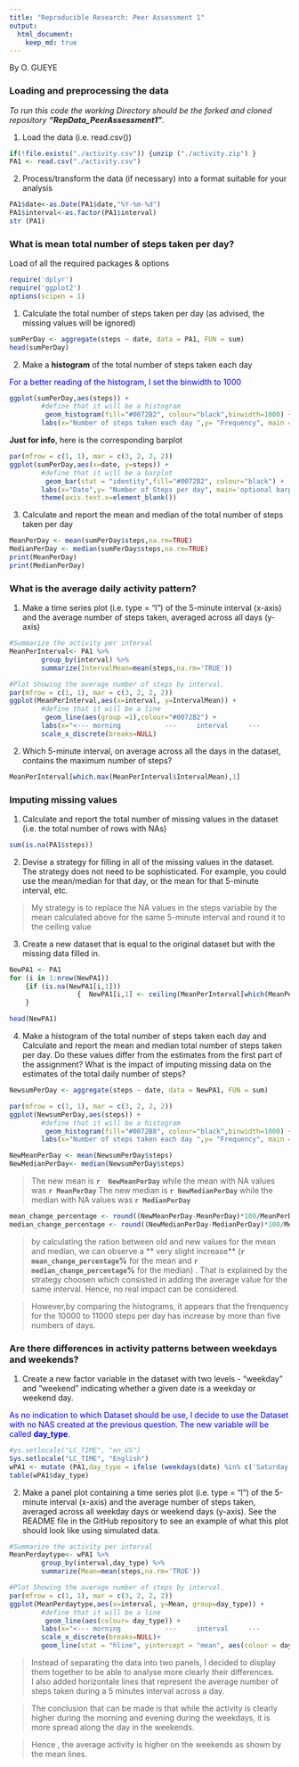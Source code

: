 ```yaml
---
title: "Reproducible Research: Peer Assessment 1"
output: 
  html_document:
    keep_md: true
---
```


By O. GUEYE

### Loading and preprocessing the data
*To run this code the working Directory should be the forked and cloned repository __"RepData_PeerAssessment1"__.*

1. Load the data (i.e. read.csv())
```r
if(!file.exists("./activity.csv")) {unzip ("./activity.zip") }
PA1 <- read.csv("./activity.csv")
```

2. Process/transform the data (if necessary) into a format suitable for your analysis
```r
PA1$date<-as.Date(PA1$date,"%Y-%m-%d")
PA1$interval<-as.factor(PA1$interval)
str (PA1)
```
  
  
    
### What is mean total number of steps taken per day?

Load of all the required packages & options
```r
require('dplyr')
require('ggplot2')
options(scipen = 1)
```


1. Calculate the total number of steps taken per day (as advised, the missing values will be ignored)
```r
sumPerDay <- aggregate(steps ~ date, data = PA1, FUN = sum)
head(sumPerDay)
```

2. Make a **histogram** of the total number of steps taken each day  

<span style="color:blue">For a better reading of the histogram, I set the binwidth to 1000</span>
```r
ggplot(sumPerDay,aes(steps)) + 
        #define that it will be a histogram
         geom_histogram(fill="#0072B2", colour="black",binwidth=1000) +
        labs(x="Number of steps taken each day ",y= "Frequency", main = 'total number of steps taken each day')

```



**Just for info**, here is the corresponding barplot
```r
par(mfrow = c(1, 1), mar = c(3, 2, 2, 2))
ggplot(sumPerDay,aes(x=date, y=steps)) + 
        #define that it will be a barplot
         geom_bar(stat = "identity",fill="#0072B2", colour="black") +
        labs(x="Date",y= "Number of Steps per day", main='optional barplot  the about total number of steps taken each day') +
        theme(axis.text.x=element_blank())

```

3. Calculate and report the mean and median of the total number of steps taken per day
```r
MeanPerDay <- mean(sumPerDay$steps,na.rm=TRUE)
MedianPerDay <- median(sumPerDay$steps,na.rm=TRUE)
print(MeanPerDay)
print(MedianPerDay)
```



### What is the average daily activity pattern?
1. Make a time series plot (i.e. type = "l") of the 5-minute interval (x-axis) and the average number of steps taken, averaged across all days (y-axis)

```r
#Summarize the activity per interval
MeanPerInterval<- PA1 %>% 
        group_by(interval) %>%
        summarize(IntervalMean=mean(steps,na.rm='TRUE'))

#Plot Showing the average number of steps by interval.
par(mfrow = c(1, 1), mar = c(3, 2, 2, 2))
ggplot(MeanPerInterval,aes(x=interval, y=IntervalMean)) + 
        #define that it will be a line
         geom_line(aes(group =1),colour="#0072B2") +
        labs(x="<--- morning           ---     interval     ---            Evening --->",y= "Average Steps per interval", main= 'average number of steps taken across all day') +
        scale_x_discrete(breaks=NULL)

```

2. Which 5-minute interval, on average across all the days in the dataset, contains the maximum number of steps?
```r
MeanPerInterval[which.max(MeanPerInterval$IntervalMean),1]
```
      
    
### Imputing missing values

1. Calculate and report the total number of missing values in the dataset (i.e. the total number of rows with NAs)

```r
sum(is.na(PA1$steps))
```


2. Devise a strategy for filling in all of the missing values in the dataset. The strategy does not need to be sophisticated. For example, you could use the mean/median for that day, or the mean for that 5-minute interval, etc.

> My strategy is to replace the NA values in the steps variable by the mean calculated above for the same 5-minute  interval and round it to the ceiling value


3. Create a new dataset that is equal to the original dataset but with the missing data filled in.
```r
NewPA1 <- PA1
for (i in 1:nrow(NewPA1)) 
    {if (is.na(NewPA1[i,1]))
                 {  NewPA1[i,1] <- ceiling(MeanPerInterval[which(MeanPerInterval$interval == NewPA1[i,3]),2]) }
    }

head(NewPA1)
```

4. Make a histogram of the total number of steps taken each day and Calculate and report the mean and median total number of steps taken per day. Do these values differ from the estimates from the first part of the assignment? What is the impact of imputing missing data on the estimates of the total daily number of steps?

```r
NewsumPerDay <- aggregate(steps ~ date, data = NewPA1, FUN = sum)

par(mfrow = c(1, 1), mar = c(3, 2, 2, 2))
ggplot(NewsumPerDay,aes(steps)) + 
        #define that it will be a histogram
         geom_histogram(fill="#0072B8", colour="black",binwidth=1000) +
        labs(x="Number of steps taken each day ",y= "Frequency", main ='total number of steps taken by day (after NAs replacement)')

NewMeanPerDay <- mean(NewsumPerDay$steps)
NewMedianPerDay<- median(NewsumPerDay$steps)
```

>The new mean is **`r  NewMeanPerDay`** while the mean with NA values was **`r MeanPerDay`**
>The new median is **`r NewMedianPerDay`** while the median  with NA values was **`r MedianPerDay`**

```r
mean_change_percentage <- round((NewMeanPerDay-MeanPerDay)*100/MeanPerDay,2)
median_change_percentage <- round((NewMedianPerDay-MedianPerDay)*100/MedianPerDay,2)
```


>by calculating the ration between old and new values for the mean and median, we can observe a  ** very slight increase**  (**`r mean_change_percentage`%** for the mean  and **`r median_change_percentage`%** for the median) . That is explained by the strategy choosen which consisted in adding the average value for the same interval. Hence, no real impact can be considered. 

>However,by comparing the histograms, it appears that the frenquency for the 10000 to 11000 steps per day has increase by more than five numbers of days. 

 
### Are there differences in activity patterns between weekdays and weekends?


1. Create a new factor variable in the dataset with two levels - "weekday" and "weekend" indicating whether a given date is a weekday or weekend day.  

<span style="color:blue">As no indication to which Dataset should be use, I decide to use the Dataset with no NAS created at the previous question. The new variable will be called **day_type**.<span style="color:blue">

```r
#ys.setlocale("LC_TIME", "en_US")
Sys.setlocale("LC_TIME", "English")
wPA1 <- mutate (PA1,day_type = ifelse (weekdays(date) %in% c('Saturday', 'Sunday'),'weekend', 'weekday'))
table(wPA1$day_type)
```

2. Make a panel plot containing a time series plot (i.e. type = "l") of the 5-minute interval (x-axis) and the average number of steps taken, averaged across all weekday days or weekend days (y-axis). See the README file in the GitHub repository to see an example of what this plot should look like using simulated data.

```r
#Summarize the activity per interval
MeanPerdaytype<- wPA1 %>% 
        group_by(interval,day_type) %>%
        summarize(Mean=mean(steps,na.rm='TRUE'))

#Plot Showing the average number of steps by interval.
par(mfrow = c(1, 1), mar = c(3, 2, 2, 2))
ggplot(MeanPerdaytype,aes(x=interval, y=Mean, group=day_type)) + 
        #define that it will be a line
         geom_line(aes(colour= day_type)) +
        labs(x="<--- morning           ---     interval     ---            Evening --->",y= "Average Steps per interval") +
        scale_x_discrete(breaks=NULL)+
        geom_line(stat = "hline", yintercept = "mean", aes(colour = day_type))
```

>Instead of separating the data into two panels, I decided to display them together to be able to analyse more clearly their differences.  
I also added horizontale lines that represent the average number of steps taken during a 5 minutes interval across a day.  

>The conclusion that can be made is that while the activity is clearly higher during the morning  and evening during the weekdays, it is more spread along the day in the weekends.  

>Hence , the average activity is higher on the weekends as shown by the mean lines.
